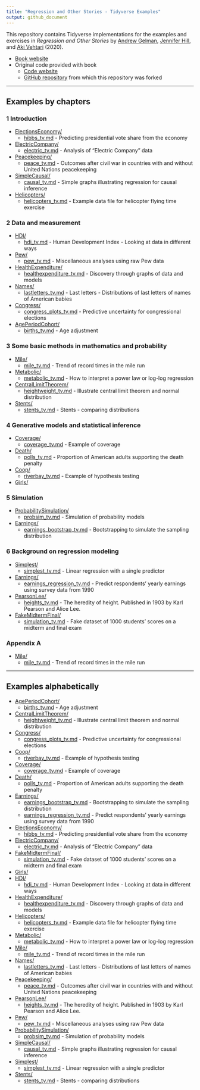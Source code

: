 ```yaml
---
title: "Regression and Other Stories - Tidyverse Examples"
output: github_document
---
```


This repository contains Tidyverse implementations for the examples and exercises in _Regression and Other Stories_ by [Andrew Gelman](http://www.stat.columbia.edu/~gelman/), [Jennifer Hill](https://steinhardt.nyu.edu/people/jennifer-hill), and [Aki Vehtari](https://users.aalto.fi/~ave/) (2020).

* [Book website](http://www.stat.columbia.edu/~gelman/regression/)
* Original code provided with book
  * [Code website](https://avehtari.github.io/ROS-Examples/examples.html)
  * [GitHub repository](https://github.com/avehtari/ROS-Examples) from which this repository was forked

-------------

## Examples by chapters

### 1 Introduction
- [ElectionsEconomy/](ElectionsEconomy/)
    - [hibbs_tv.md](ElectionsEconomy/hibbs_tv.md) - Predicting presidential vote share from the economy
- [ElectricCompany/](ElectricCompany/)
    - [electric_tv.md](ElectricCompany/electric_tv.md) - Analysis of "Electric Company" data
- [Peacekeeping/](Peacekeeping/)
    - [peace_tv.md](Peacekeeping/peace_tv.md) - Outcomes after civil war in countries with and without United Nations peacekeeping
- [SimpleCausal/](SimpleCausal/)
    - [causal_tv.md](SimpleCausal/causal_tv.md) - Simple graphs illustrating regression for causal inference
- [Helicopters/](Helicopters/)
    - [helicopters_tv.md](Helicopters/helicopters_tv.md) - Example data file for helicopter flying time exercise

### 2  Data and measurement
- [HDI/](HDI/)
    - [hdi_tv.md](HDI/hdi_tv.md) - Human Development Index - Looking at data in different ways
- [Pew/](Pew/)
    - [pew_tv.md](Pew/pew_tv.md) - Miscellaneous analyses using raw Pew data
- [HealthExpenditure/](HealthExpenditure/)
    - [healthexpenditure_tv.md](HealthExpenditure/healthexpenditure_tv.md) - Discovery through graphs of data and models
- [Names/](Names/)
    - [lastletters_tv.md](Names/lastletters_tv.md) - Last letters - Distributions of last letters of names of American babies
- [Congress/](Congress/)
    - [congress_plots_tv.md](Congress/congress_plots_tv.md) - Predictive uncertainty for congressional elections
- [AgePeriodCohort/](AgePeriodCohort/)
    - [births_tv.md](AgePeriodCohort/births_tv.md) - Age adjustment


### 3  Some basic methods in mathematics and probability
- [Mile/](Mile/)
    - [mile_tv.md](Mile/mile_tv.md) - Trend of record times in the mile run
- [Metabolic/](Metabolic/)
    - [metabolic_tv.md](Metabolic/metabolic_tv.md) - How to interpret a power law or log-log regression
- [CentralLimitTheorem/](CentralLimitTheorem/)
    - [heightweight_tv.md](CentralLimitTheorem/heightweight_tv.md) - Illustrate central limit theorem and normal distribution
- [Stents/](Stents/)
    - [stents_tv.md](Stents/stents_tv.md) - Stents - comparing distributions

### 4  Generative models and statistical inference
- [Coverage/](Coverage/)
    - [coverage_tv.md](Coverage/coverage_tv.md) - Example of coverage
- [Death/](Death/)
    - [polls_tv.md](Death/polls_tv.md) - Proportion of American adults supporting the death penalty
- [Coop/](Coop/)
    - [riverbay_tv.md](Coop/riverbay_tv.md) - Example of hypothesis testing
- [Girls/](Girls/)

### 5  Simulation
- [ProbabilitySimulation/](ProbabilitySimulation/)
    - [probsim_tv.md](ProbabilitySimulation/probsim_tv.md) - Simulation of probability models
- [Earnings/](Earnings/)
    - [earnings_bootstrap_tv.md](Earnings/earnings_bootstrap_tv.md) - Bootstrapping to simulate the sampling distribution

### 6  Background on regression modeling
- [Simplest/](Simplest/)
    - [simplest_tv.md](Simplest/simplest_tv.md) - Linear regression with a single predictor
- [Earnings/](Earnings/)
    - [earnings_regression_tv.md](Earnings/earnings_regression_tv.md) - Predict respondents' yearly earnings using survey data from 1990
- [PearsonLee/](PearsonLee/)
    - [heights_tv.md](PearsonLee/heights_tv.md) - The heredity of height. Published in 1903 by Karl Pearson and Alice Lee.
- [FakeMidtermFinal/](FakeMidtermFinal/)
    - [simulation_tv.md](FakeMidtermFinal/simulation_tv.md) - Fake dataset of 1000 students' scores on a midterm and final exam

<!-- ### 7  Linear regression with a single predictor -->
<!-- - [ElectionsEconomy/](ElectionsEconomy/) -->
<!--     - [hibbs_tv.md](ElectionsEconomy/hibbs_tv.md) - Predicting presidential vote share from the economy -->
<!--     - [hibbs_coverage_tv.md](ElectionsEconomy/hibbs_coverage_tv.md) - Checking the coverage of intervals -->
<!--    - [Simplest/](Simplest/) -->
<!--     - [simplest_tv.md](Simplest/simplest_tv.md) - Linear regression with a single predictor -->

<!-- ### 8 Fitting regression models -->
<!-- - [ElectionsEconomy/](ElectionsEconomy/) -->
<!--     - [hibbs_tv.md](ElectionsEconomy/hibbs_tv.md) - Predicting presidential vote share from the economy -->
<!--     - [hills_tv.md](ElectionsEconomy/hills_tv.md) - Present uncertainty in parameter estimates -->
<!-- - [Influence/](Influence/) -->
<!--     - [influence_tv.md](Influence/influence_tv.md) - Influence of individual points in a fitted regression -->

<!-- ### 9 Prediction and Bayesian inference  -->
<!-- - [ElectionsEconomy/](ElectionsEconomy/) -->
<!--     - [hibbs_tv.md](ElectionsEconomy/hibbs_tv.md) - Predicting presidential vote share from the economy -->
<!--     - [bayes_tv.md](ElectionsEconomy/bayes_tv.md) - Demonstration of Bayesian information aggregation -->
<!-- - [SexRatio/](SexRatio/) -->
<!--     - [sexratio_tv.md](SexRatio/sexratio_tv.md) - Example where an informative prior makes a difference -->
<!-- - [Earnings/](Earnings/) -->
<!--     - [height_and_weight_tv.md](Earnings/height_and_weight_tv.md) - Predict weight -->
<!--     - [earnings_regression_tv.md](Earnings/earnings_regression_tv.md) - Predict respondents' yearly earnings using survey data from 1990. -->

<!-- ### 10  Linear regression with multiple predictors -->
<!-- - [KidIQ/](KidIQ/) -->
<!--     - [kidiq_tv.md](KidIQ/kidiq_tv.md) - Linear regression with multiple predictors -->
<!-- - [Earnings/](Earnings/) -->
<!--     - [height_and_weight_tv.md](Earnings/height_and_weight_tv.md) - Predict weight -->
<!-- - [Congress/](Congress/) -->
<!--     - [congress_tv.md](Congress/congress_tv.md) - Predictive uncertainty for congressional elections -->
<!-- - [NES/](NES/) -->
<!--     - [nes_linear_tv.md](NES/nes_linear_tv.md) - Fitting the same regression to many datasets -->
<!-- - [Beauty/](Beauty/) -->
<!--     - [beauty_tv.md](Beauty/beauty_tv.md) - Student evaluations of instructors’ beauty and teaching quality -->

<!-- ### 11  Assumptions, diagnostics, and model evaluation -->
<!-- - [KidIQ/](KidIQ/) -->
<!--     - [kidiq_tv.md](KidIQ/kidiq_tv.md) - Linear regression with multiple predictors -->
<!--     - [kidiq_loo_tv.md](KidIQ/kidiq_loo_tv.md) - Linear regression and leave-one-out cross-validation -->
<!--     - [kidiq_R2_tv.md](KidIQ/kidiq_R2_tv.md) - Linear regression and Bayes-R2 and LOO-R2 -->
<!--     - [kidiq_kcv_tv.md](KidIQ/kidiq_kcv_tv.md) - Linear regression and K-fold cross-validation -->
<!-- - [Residuals/](Residuals/) -->
<!--     - [residuals_tv.md](Residuals/residuals_tv.md) - Plotting the data and fitted model -->
<!-- - [Introclass/](Introclass/) -->
<!--     - [residual_plots_tv.md](Introclass/residual_plots_tv.md) - Plot residuals vs.\ predicted values, or residuals vs.\ observed values? -->
<!-- - [Newcomb/](Newcomb/) -->
<!--     - [newcomb_tv.md](Newcomb/newcomb_tv.md) - Posterior predictive checking of Normal model for Newcomb's speed of light data -->
<!-- - [Unemployment/](Unemployment/) -->
<!--     - [unemployment_tv.md](Unemployment/unemployment_tv.md) - Time series fit and posterior predictive model checking for unemployment series -->
<!-- - [Rsquared/](Rsquared/) -->
<!--     - [rsquared_tv.md](Rsquared/rsquared_tv.md) - Bayesian R^2 -->
<!-- - [CrossValidation/](CrossValidation/) -->
<!--     - [crossvalidation_tv.md](CrossValidation/crossvalidation_tv.md) - Demonstration of cross validation -->
<!-- - [FakeKCV/](FakeKCV/) -->
<!--     - [fake_kcv_tv.md](FakeKCV/fake_kcv_tv.md) - Demonstration of $K$-fold cross-validation using simulated data -->
<!-- - [Pyth/](Pyth/) -->

<!-- ### 12  Transformations -->
<!-- - [KidIQ/](KidIQ/) -->
<!--     - [kidiq_tv.md](KidIQ/kidiq_tv.md) - Linear regression with multiple predictors -->
<!-- - [Earnings/](Earnings/) -->
<!--     - [earnings_regression_tv.md](Earnings/earnings_regression_tv.md) - Predict respondents' yearly earnings using survey data from 1990. -->
<!-- - [Gay/](Gay/) -->
<!--     - [gay_simple_tv.md](Gay/gay_simple_tv.md) - Simple models (linear and discretized age) and political attitudes as a function of age -->
<!-- - [Mesquite/](Mesquite/) -->
<!--     - [mesquite_tv.md](Mesquite/mesquite_tv.md) - Predicting the yields of mesquite bushes -->
<!-- - [Student/](Student/) -->
<!--     - [student_tv.md](Student/student_tv.md) - Models for regression coefficients -->
<!-- - [Pollution/](Pollution/) -->
<!--     - [pollution_tv.md](Pollution/pollution_tv.md) - Pollution data. -->

<!-- ### 13  Logistic regression -->
<!-- - [NES/](NES/) -->
<!--     - [nes_logistic_tv.md](NES/nes_logistic_tv.md) - Logistic regression, identifiability, and separation -->
<!-- - [LogisticPriors/](LogisticPriors/) -->
<!--     - [logistic_priors_tv.md](LogisticPriors/logistic_priors_tv.md) - Effect of priors in logistic regression -->
<!-- - [Arsenic/](Arsenic/) -->
<!--     - [arsenic_logistic_building_tv.md](Arsenic/arsenic_logistic_building_tv.md) - Building a logistic regression model: wells in Bangladesh -->

<!-- ### 14  Working with logistic regression -->
<!-- - [LogitGraphs/](https://github.com/avehtari/ROS-Examples/LogitGraphs/) -->
<!--     - [logitgraphs_tv.md](LogitGraphs/logitgraphs_tv.md) - Different ways of displaying logistic regression -->
<!-- - [NES/](NES/) -->
<!--     - [nes_logistic_tv.md](NES/nes_logistic_tv.md) - Logistic regression, identifiability, and separation -->
<!-- - [Rodents/](Rodents/) -->
<!-- - [Arsenic/](Arsenic/) -->
<!--     - [arsenic_logistic_residuals_tv.md](Arsenic/arsenic_logistic_residuals_tv.md) - Residual plots for a logistic regression model: wells in Bangladesh -->
<!--     - [arsenic_logistic_apc_tv.md](Arsenic/arsenic_logistic_apc_tv.md) - Average predictice comparisons for a logistic regression model: wells in Bangladesh -->

<!-- ### 15  Other generalized linear models -->
<!-- - [PoissonExample/](PoissonExample/) -->
<!--     - [PoissonExample_tv.md](PoissonExample/poisson_regression_tv.md) - Demonstrate Poisson regression with simulated data. -->
<!-- - [Roaches/](Roaches/) -->
<!--     - [roaches_tv.md](Roaches/roaches_tv.md) - Analyse the effect of integrated pest management on reducing cockroach levels in urban apartments -->
<!-- - [Storable/](Storable/)  -->
<!--     - [storable_tv.md](Storable/storable_tv.md) - Ordered categorical data analysis with a study from experimental economics, on the topic of ``storable votes.'' -->
<!-- - [Earnings/](Earnings/) -->
<!--     - [earnings_compound_tv.md](Earnings/earnings_compound_tv.md) - Compound discrete-continous model -->
<!-- - [RiskyBehavior/](RiskyBehavior/) -->
<!--     - [risky_tv.md](RiskyBehavior/risky_tv.md) Risky behavior data. -->
<!-- - [NES/](NES/) -->
<!-- - [Lalonde/](Lalonde/) -->
<!-- - [Congress/](Congress/) -->
<!-- - [AcademyAwards/](AcademyAwards/) -->

<!-- ### 16  Design and sample size decisions -->
<!-- - [ElectricCompany/](ElectricCompany/) -->
<!--     - [electric_tv.md](ElectricCompany/electric_tv.md) - Analysis of "Electric Company" data -->
<!-- - [SampleSize/](SampleSize/) -->
<!--     - [simulation_tv.md](DataCollection/simulation_tv.md) - Sample size simulation -->
<!-- - [FakeMidtermFinal/](FakeMidtermFinal/) -->
<!--     - [simulation_based_design_tv.md](FakeMidtermFinal/simulation_based_design_tv.md) - Fake dataset of a randomized experiment on student grades -->

<!-- ### 17  Poststratification and missing-data imputation -->
<!-- - [Poststrat/](Poststrat/) -->
<!--     - [poststrat_tv.md](Poststrat/poststrat_tv.md) - Poststratification after estimation -->
<!--     - [poststrat2_tv.md](Poststrat/poststrat2_tv.md) - Poststratification after estimation -->
<!-- - [Imputation/](Imputation/) -->
<!--     - [imputation_tv.md](Imputation/imputation_tv.md) - Regression-based imputation for the Social Indicators Survey -->
<!--     - [imputation_gg_tv.md](Imputation/imputation_gg_tv.md) - Regression-based imputation for the Social Indicators Survey, dplyr/ggplot version -->

<!-- ### 18  Causal inference basics and randomized experiments -->
<!-- - [Sesame/](Sesame/) -->
<!--     - [sesame_tv.md](Sesame/sesame_tv.md) - Causal analysis of Sesame Street experiment -->

<!-- ### 19  Causal inference using regression on the treatment variable -->
<!-- - [ElectricCompany/](ElectricCompany/) -->
<!--     - [electric_tv.md](ElectricCompany/electric_tv.md) - Analysis of "Electric Company" data -->
<!-- - [Incentives/]((Incentives/)) -->
<!--     - [incentives_tv.md](Incentives/incentives_tv.md) - Simple analysis of incentives data -->
<!-- - [Cows/](Cows/) -->

<!-- ### 20  Observational studies with all confounders assumed to be measured -->
<!-- - [ElectricCompany/](ElectricCompany/) -->
<!--     - [electric_tv.md](ElectricCompany/electric_tv.md) - Analysis of "Electric Company" data -->
<!-- - [Childcare/](Childcare/) -->
<!--     - [childcare_tv.md](Childcare/childcare_tv.md) - Infant Health and Development Program (IHDP) example. -->

<!-- ### 21  More advanced topics in causal inference -->
<!-- - [Sesame/](Sesame/) -->
<!--     - [sesame_tv.md](Sesame/sesame_tv.md) - Causal analysis of Sesame Street experiment -->
<!-- - [Bypass/](Pypass/) -->
<!-- - [ChileSchools/](ChileSchools/) -->
<!--     - [chile_schools_tv.md](ChileSchools/chile_schools_tv.md) - ChileSchools example. -->

<!-- ### 22  Advanced regression and multilevel models -->
<!-- - [Golf/](Golf/) -->
<!--     - [golf_tv.md](Golf/golf_tv.md) - Gold putting accuracy: Fitting a nonlinear model using Stan -->
<!-- - [Gay/](Gay/) -->
<!--     - [gay_tv.md](Gay/gay_tv.md) - Nonlinear models (Loess, B-spline, GP-spline, and BART) and political attitudes as a function of age -->
<!-- - [ElectionsEconomy/](ElectionsEconomy/) -->
<!--     - [hibbs_tv.md](ElectionsEconomy/hibbs_tv.md) - Predicting presidential vote share from the economy -->
<!-- - [Scalability/](Scalability/) -->
<!--     - [scalability_tv.md](Scalability/scalability_tv.md) - Demonstrate computation speed with 100 000 observations. -->

### Appendix A
<!-- - [Coins/](Coins/) -->
- [Mile/](Mile/)
    - [mile_tv.md](Mile/mile_tv.md) - Trend of record times in the mile run
<!-- - [Parabola/](Parabola/) -->
<!--     - [parabola_tv.md](Parabola/parabola_tv.md) - Demonstration of using Stan for optimization -->
<!-- - [Restaurant/](Restaurant/) -->
<!--     - [restaurant_tv.md](Restaurant/restaurant_tv.md) - Demonstration of using Stan for optimization -->
<!-- - [DifferentSoftware/](DifferentSoftware/) -->
<!--     - [linear_tv.md](DifferentSoftware/linear_tv.md) - Linear regression using different software options -->

-------------

## Examples alphabetically

<!-- - [AcademyAwards/](AcademyAwards/) -->
- [AgePeriodCohort/](AgePeriodCohort/)
    - [births_tv.md](AgePeriodCohort/births_tv.md) - Age adjustment
<!-- - [Arsenic/](Arsenic/) -->
<!--     - [arsenic_logistic_building_tv.md](Arsenic/arsenic_logistic_building_tv.md) - Building a logistic regression model: wells in Bangladesh -->
<!--     - [arsenic_logistic_residuals_tv.md](Arsenic/arsenic_logistic_residuals_tv.md) - Residual plots for a logistic regression model: wells in Bangladesh -->
<!--     - [arsenic_logistic_apc_tv.md](Arsenic/arsenic_logistic_apc_tv.md) - Average predictice comparisons for a logistic regression model: wells in Bangladesh -->
<!--     - [arsenic_logistic_building_optimizing_tv.md](Arsenic/arsenic_logistic_building_optimizing_tv.md) - Building a logistic regression model: wells in Bangladesh. A version with normal approximation at the mode. -->
<!-- - [Balance/](Balance/) -->
<!--     - [treatcontrol_tv.md](Balance/treatcontrol_tv.md) -->
<!-- - [Beauty/](Beauty/) -->
<!--     - [beauty_tv.md](Beauty/beauty_tv.md) - Student evaluations of instructors’ beauty and teaching quality -->
<!-- - [Bypass/](Bypass/) -->
<!-- - [CausalDiagram/](CausalDiagram/) -->
<!--     - [diagrams_tv.md](CausalDiagram/diagrams_tv.md) - Plot causal diagram -->
- [CentralLimitTheorem/](CentralLimitTheorem/)
    - [heightweight_tv.md](CentralLimitTheorem/heightweight_tv.md) - Illustrate central limit theorem and normal distribution
<!-- - [Childcare/](Childcare/) -->
<!--     - [childcare_tv.md](Childcare/childcare_tv.md) - Infant Health and Development Program (IHDP) example. -->
<!-- - [ChileSchools/](ChileSchools/) -->
<!--     - [chile_schools_tv.md](ChileSchools/chile_schools_tv.md) - ChileSchools example. -->
<!-- - [Coins/](Coins/) -->
- [Congress/](Congress/)
<!--     - [congress_tv.md](Congress/congress_tv.md) - Predictive uncertainty for congressional elections -->
    - [congress_plots_tv.md](Congress/congress_plots_tv.md) - Predictive uncertainty for congressional elections
- [Coop/](Coop/)
    - [riverbay_tv.md](Coop/riverbay_tv.md) - Example of hypothesis testing
- [Coverage/](Coverage/)
    - [coverage_tv.md](Coverage/coverage_tv.md) - Example of coverage
<!-- - [Cows/](Cows/) -->
<!-- - [CrossValidation/](CrossValidation/) -->
<!--     - [crossvalidation_tv.md](CrossValidation/crossvalidation_tv.md) - Demonstration of cross validation -->
<!-- - [SampleSize/](SampleSize/) -->
<!--     - [simulation_tv.md](DataCollection/simulation_tv.md) - Sample size simulation -->
- [Death/](Death/)
    - [polls_tv.md](Death/polls_tv.md) - Proportion of American adults supporting the death penalty
<!-- - [DifferentSoftware/](DifferentSoftware/) -->
<!--     - [linear_tv.md](DifferentSoftware/linear_tv.md) - Linear regression using different software options -->
- [Earnings/](Earnings/)
    - [earnings_bootstrap_tv.md](Earnings/earnings_bootstrap_tv.md) - Bootstrapping to simulate the sampling distribution
    - [earnings_regression_tv.md](Earnings/earnings_regression_tv.md) - Predict respondents' yearly earnings using survey data from 1990
<!--     - [earnings_compound_tv.md](Earnings/earnings_compound_tv.md) - Compound discrete-continous model -->
<!--     - [height_and_weight_tv.md](Earnings/height_and_weight_tv.md) - Predict weight -->
- [ElectionsEconomy/](ElectionsEconomy/)
<!--     - [bayes_tv.md](ElectionsEconomy/bayes_tv.md) - Demonstration of Bayesian information aggregation -->
    - [hibbs_tv.md](ElectionsEconomy/hibbs_tv.md) - Predicting presidential vote share from the economy
<!--     - [hibbs_coverage_tv.md](ElectionsEconomy/hibbs_coverage_tv.md) - Checking the model-fitting procedure using fake-data simulation. -->
<!--     - [hills_tv.md](ElectionsEconomy/hills_tv.md) - Present uncertainty in parameter estimates -->
- [ElectricCompany/](ElectricCompany/)
    - [electric_tv.md](ElectricCompany/electric_tv.md) - Analysis of "Electric Company" data
<!-- - [FakeKCV/](FakeKCV/) -->
<!--     - [fake_kcv_tv.md](FakeKCV/fake_kcv_tv.md) - Demonstration of $K$-fold cross-validation using simulated data -->
- [FakeMidtermFinal/](FakeMidtermFinal/)
    - [simulation_tv.md](FakeMidtermFinal/simulation_tv.md) - Fake dataset of 1000 students' scores on a midterm and final exam
<!--     - [simulation_based_design_tv.md](FakeMidtermFinal/simulation_based_design_tv.md) - Fake dataset of a randomized experiment on student grades -->
<!-- - [FrenchElection/](FrenchElection/) -->
<!--     - [ps_primaire_tv.md](FrenchElection/ps_primaire_tv.md) - French Election data -->
<!-- - [Gay/](Gay/) -->
<!--     - [gay_simple_tv.md](Gay/gay_simple_tv.md) - Simple models (linear and discretized age) and political attitudes as a function of age -->
<!--     - [gay_tv.md](Gay/gay_tv.md) - Nonlinear models (Loess, B-spline, GP-spline, and BART) and political attitudes as a function of age -->
- [Girls/](Girls/)
<!-- - [Golf/](Golf/) -->
<!--     - [golf_tv.md](Golf/golf_tv.md) - Gold putting accuracy: Fitting a nonlinear model using Stan -->
- [HDI/](https://github.com/avehtari/ROS-Examples/HDI/)
    - [hdi_tv.md](HDI/hdi_tv.md) - Human Development Index - Looking at data in different ways
- [HealthExpenditure/](HealthExpenditure/)
    - [healthexpenditure_tv.md](HealthExpenditure/healthexpenditure_tv.md) - Discovery through graphs of data and models
- [Helicopters/](Helicopters/)
    - [helicopters_tv.md](Helicopters/helicopters_tv.md) - Example data file for helicopter flying time exercise
<!-- - [Imputation/](Imputation/) -->
<!--     - [imputation_tv.md](Imputation/imputation_tv.md) - Regression-based imputation for the Social Indicators Survey -->
<!--     - [imputation_gg_tv.md](Imputation/imputation_gg_tv.md) - Regression-based imputation for the Social Indicators Survey, dplyr/ggplot version -->
<!-- - [Incentives/]((Incentives/)) -->
<!--     - [incentives_tv.md](Incentives/incentives_tv.md) - Simple analysis of incentives data -->
<!-- - [Influence/](Influence/) -->
<!--     - [influence_tv.md](Influence/influence_tv.md) - Influence of individual points in a fitted regression -->
<!-- - [Interactions/](Interactions/) -->
<!--     - [interactions_tv.md](Interactions/interactions_tv.md) - Plot interaction example figure -->
<!-- - [Introclass/](Introclass/) -->
<!--     - [residual_plots_tv.md](Introclass/residual_plots_tv.md) - Plot residuals vs.\ predicted values, or residuals vs.\ observed values? -->
<!-- - [KidIQ/](KidIQ/) -->
<!--     - [kidiq_tv.md](KidIQ/kidiq_tv.md) - Linear regression with multiple predictors -->
<!--     - [kidiq_loo_tv.md](KidIQ/kidiq_loo_tv.md) - Linear regression and leave-one-out cross-validation -->
<!--     - [kidiq_R2_tv.md](KidIQ/kidiq_R2_tv.md) - Linear regression and Bayes-R2 and LOO-R2 -->
<!--     - [kidiq_kcv_tv.md](KidIQ/kidiq_kcv_tv.md) - Linear regression and K-fold cross-validation -->
<!-- - [Lalonde/](Lalonde/) -->
<!-- - [LogisticPriors/](LogisticPriors/) -->
<!--     - [logistic_priors_tv.md](LogisticPriors/logistic_priors_tv.md) - Effect of priors in logistic regression -->
<!-- - [Mesquite/](Mesquite/) -->
<!--     - [mesquite_tv.md](Mesquite/mesquite_tv.md) - Predicting the yields of mesquite bushes -->
- [Metabolic/](Metabolic/)
    - [metabolic_tv.md](Metabolic/metabolic_tv.md) - How to interpret a power law or log-log regression
- [Mile/](Mile/)
    - [mile_tv.md](Mile/mile_tv.md) - Trend of record times in the mile run
- [Names/](Names/)
    - [lastletters_tv.md](Names/lastletters_tv.md) - Last letters - Distributions of last letters of names of American babies
<!-- - [NES/](NES/) -->
<!--     - [nes_linear_tv.md](NES/nes_linear_tv.md) - Fitting the same regression to many datasets -->
<!--     - [nes_logistic_tv.md](NES/nes_logistic_tv.md) - Logistic regression, identifiability, and separation -->
<!-- - [Newcomb/](Newcomb/) -->
<!--     - [newcomb_tv.md](Newcomb/newcomb_tv.md) - Posterior predictive checking of Normal model for Newcomb's speed of light data -->
<!-- - [Parabola/](Parabola/) -->
<!--     - [parabola_tv.md](Parabola/parabola_tv.md) - Demonstration of using Stan for optimization -->
- [Peacekeeping/](Peacekeeping/)
    - [peace_tv.md](Peacekeeping/peace_tv.md) - Outcomes after civil war in countries with and without United Nations peacekeeping
- [PearsonLee/](PearsonLee/)
    - [heights_tv.md](PearsonLee/heights_tv.md) - The heredity of height. Published in 1903 by Karl Pearson and Alice Lee.
- [Pew/](Pew/)
    - [pew_tv.md](Pew/pew_tv.md) - Miscellaneous analyses using raw Pew data
<!-- - [PoissonExample/](PoissonExample/) -->
<!--     - [poissonexample_tv.md](PoissonExample/poissonexample_tv.md) - Demonstrate Poisson regression with simulated data. -->
<!-- - [Pollution/](Pollution/) -->
<!--     - [pollution_tv.md](Pollution/pollution_tv.md) - Pollution data. -->
<!-- - [Poststrat/](Poststrat/) -->
<!--     - [poststrat_tv.md](Poststrat/poststrat_tv.md) - Poststratification after estimation -->
<!--     - [poststrat2_tv.md](Poststrat/poststrat2_tv.md) - Poststratification after estimation -->
- [ProbabilitySimulation/](ProbabilitySimulation/)
    - [probsim_tv.md](ProbabilitySimulation/probsim_tv.md) - Simulation of probability models
<!-- - [Pyth/](Pyth/) -->
<!-- - [Redistricting/](Redistricting/) -->
<!-- - [Residuals/](Residuals/) -->
<!--     - [residuals_tv.md](Residuals/residuals_tv.md) - Plotting the data and fitted model -->
<!-- - [Restaurant/](Restaurant/) -->
<!--     - [restaurant_tv.md](Restaurant/restaurant_tv.md) - Demonstration of using Stan for optimization -->
<!-- - [RiskyBehavior/](RiskyBehavior/) -->
<!--     - [risky_tv.md](RiskyBehavior/risky_tv.md) Risky behavior data. -->
<!-- - [Roaches/](Roaches/) -->
<!--     - [roaches_tv.md](Roaches/roaches_tv.md) - Analyse the effect of integrated pest management on reducing cockroach levels in urban apartments -->
<!-- - [Rodents/](Rodents/) -->
<!-- - [Rsquared/](Rsquared/) -->
<!--     - [rsquared_tv.md](Rsquared/rsquared_tv.md) - Bayesian R^2 -->
<!-- - [Sesame/](Sesame/) -->
<!--     - [sesame_tv.md](Sesame/sesame_tv.md) - Causal analysis of Sesame Street experiment -->
<!-- - [SexRatio/](SexRatio/) -->
<!--     - [sexratio_tv.md](SexRatio/sexratio_tv.md) - Example where an informative prior makes a difference -->
- [SimpleCausal/](SimpleCausal/)
    - [causal_tv.md](SimpleCausal/causal_tv.md) - Simple graphs illustrating regression for causal inference
- [Simplest/](Simplest/)
    - [simplest_tv.md](Simplest/simplest_tv.md) - Linear regression with a single predictor
- [Stents/](Stents/)
    - [stents_tv.md](Stents/stents_tv.md) - Stents - comparing distributions
<!-- - [Storable/](Storable/) -->
<!--     - [storable_tv.md](Storable/storable_tv.md) - Ordered categorical data analysis with a study from experimental economics, on the topic of ``storable votes.'' -->
<!-- - [Student/](Student/) -->
<!--     - [student_tv.md](Student/student_tv.md) - Models for regression coefficients -->
<!-- - [Unemployment/](Unemployment/) -->
<!--     - [unemployment_tv.md](Unemployment/unemployment_tv.md) - Time series fit and posterior predictive model checking for unemployment series -->

